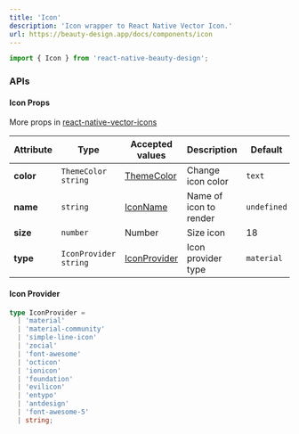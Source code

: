 ```yaml
---
title: 'Icon'
description: 'Icon wrapper to React Native Vector Icon.'
url: https://beauty-design.app/docs/components/icon
---
```


```jsx
import { Icon } from 'react-native-beauty-design';
```

<Spacer y={2} />

<Playground
  id="default"
  title="Default"
  description="You can display an icon with just text or image"
  code={iconContent.initial}
/>

<Spacer y={3} />

### APIs

<Spacer y={2} />

#### Icon Props
More props in [react-native-vector-icons](https://github.com/oblador/react-native-vector-icons)

| Attribute | Type                    | Accepted values                                                  | Description            | Default     |
|-----------|-------------------------|------------------------------------------------------------------|------------------------|-------------|
| **color** | `ThemeColor` `string`   | [ThemeColor](/docs/default-theme)                                | Change icon color      | `text`      |
| **name**  | `string`                | [IconName](https://oblador.github.io/react-native-vector-icons/) | Name of icon to render | `undefined` |
| **size**  | `number`                | Number                                                           | Size icon              | 18          |
| **type**  | `IconProvider` `string` | [IconProvider](#icon-provider)                                   | Icon provider type     | `material`  |

<Spacer y={1} />

#### Icon Provider

```ts
type IconProvider =
  | 'material'
  | 'material-community'
  | 'simple-line-icon'
  | 'zocial'
  | 'font-awesome'
  | 'octicon'
  | 'ionicon'
  | 'foundation'
  | 'evilicon'
  | 'entypo'
  | 'antdesign'
  | 'font-awesome-5'
  | string;
```
